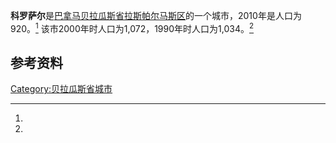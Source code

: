{{Infobox settlement
|name                   = 科罗萨尔
|native_name            = 
|settlement_type        = [[市_(巴拿马)|市]]
|image_skyline          = 
|image_caption          = 
|image_alt              = 
|pushpin_map            =
|coordinates_display    = inline,title
|coordinates_region     = PA
|subdivision_type       = 国家
|subdivision_name       = {{flag|Panama}}
|subdivision_type1      = [[巴拿马行政区划|省份]]
|subdivision_name1      = [[贝拉瓜斯省|贝拉瓜斯省]]
|subdivision_type2      = [[区_(巴拿马)|区]]
|subdivision_name2      = [[拉斯帕尔马斯区|拉斯帕尔马斯区]]
|leader_title           = 
|leader_name            = 
|established_title      = 设立时间
|established_date       = 
|area_land_km2          = 40.1
|area_footnotes         = <ref name=inec>[http://www.contraloria.gob.pa/inec/archivos/P3601Cuadro11.xls "Cuadro 11 (Superficie, población y densidad de población en la República...)" [Table 11 (Area, population, and population density in the Republic...)<nowiki>]</nowiki>] (.xls). In {{cite web|title=Resultados Finales Básicos|trans-title=Basic Final Results|url=https://www.contraloria.gob.pa/inec/publicaciones/Publicaciones.aspx?ID_SUBCATEGORIA=59&ID_PUBLICACION=360&ID_IDIOMA=1&ID_CATEGORIA=13|publisher=[[巴拿马国家统计及普查局|巴拿马国家统计及普查局]]|accessdate=May 26, 2015|language=es}}</ref>
|population_as_of       = 2010
|population_total       = 920
|population_footnotes   = <ref name=inec/>
|population_density_km2 = 22.9
|population_note        = 人口密度数据由计算得出
|timezone1              = [[北美东部时区|东部时区]]
|utc_offset1            = −5
|latd                   = 
|latm                   = 
|lats                   = 
|latNS                  = 
|longd                  = 
|longm                  = 
|longs                  = 
|longEW                 = }}

'''科罗萨尔'''是[[巴拿马|巴拿马]][[贝拉瓜斯省|贝拉瓜斯省]][[拉斯帕尔马斯区|拉斯帕尔马斯区]]的一个城市，2010年是人口为920。<ref name=inec/> 该市2000年时人口为1,072，1990年时人口为1,034。<ref name=inec/>

==参考资料==
{{reflist}}

{{Panama-geo-stub}}
{{Veraguas Province}}

{{coord|7.9033|N|81.4625|W|display=title}}

[[Category:贝拉瓜斯省城市|Category:贝拉瓜斯省城市]]